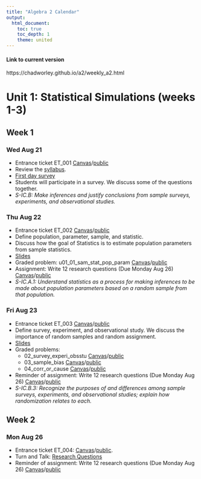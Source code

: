 ```yaml
---
title: "Algebra 2 Calendar"
output:
  html_document:
    toc: true
    toc_depth: 1
    theme: united
---
```


#### Link to current version

https://chadworley.github.io/a2/weekly_a2.html

# Unit 1: Statistical Simulations (weeks 1-3)

## Week 1 {.tabset}

### Wed Aug 21

* Entrance ticket ET_001 [Canvas](https://bart.instructure.com/courses/1314/quizzes/2254)/[public](https://chadworley.github.io/a2/ET/ET_001.html)
* Review the [syllabus](https://chadworley.github.io/a2/syllabus_a2.html).
* [First day survey](https://forms.gle/UiZrKtkPGFZ7Po8F9)
* Students will participate in a survey. We discuss some of the questions together.
* *S-IC.B: Make inferences and justify conclusions from sample surveys, experiments, and observational studies.*

### Thu Aug 22

* Entrance ticket ET_002 [Canvas](https://bart.instructure.com/courses/1314/quizzes/2255)/[public](https://chadworley.github.io/a2/ET/ET_002.html)
* Define population, parameter, sample, and statistic.
* Discuss how the goal of Statistics is to estimate population parameters from sample statistics.
* [Slides](https://chadworley.github.io/a2/u01/p01_sam_stat_pop_prop.html)
* Graded problem: u01_01_sam_stat_pop_param [Canvas](https://bart.instructure.com/courses/1314/quizzes/2212)/[public](https://chadworley.github.io/a2/u01/outhtml/01_sam_stat_pop_param.html)
* Assignment: Write 12 research questions (Due Monday Aug 26) [Canvas](https://bart.instructure.com/courses/1314/assignments/21622)/[public](https://chadworley.github.io/a2/u01/asn_research_questions.html)
* *S-IC.A.1: Understand statistics as a process for making inferences to be made about population parameters based on a random sample from that population.*

### Fri Aug 23

* Entrance ticket ET_003 [Canvas](https://bart.instructure.com/courses/1314/quizzes/2256)/[public](https://chadworley.github.io/a2/ET/ET_003.html)
* Define survey, experiment, and observational study. We discuss the importance of random samples and random assignment.
* [Slides](https://chadworley.github.io/a2/u01/p02_survey_experi_obsstu.html)
* Graded problems:
  * 02_survey_experi_obsstu [Canvas](https://bart.instructure.com/courses/1314/quizzes/2213)/[public](https://chadworley.github.io/a2/u01/outhtml/02_survey_experi_obsstu.html)
  * 03_sample_bias [Canvas](https://bart.instructure.com/courses/1314/quizzes/2214)/[public](https://chadworley.github.io/a2/u01/outhtml/03_sample_bias.html)
  * 04_corr_or_cause [Canvas](https://bart.instructure.com/courses/1314/quizzes/2229)/[public](https://chadworley.github.io/a2/u01/outhtml/04_corr_or_cause.html)
* Reminder of assignment: Write 12 research questions (Due Monday Aug 26) [Canvas](https://bart.instructure.com/courses/1314/assignments/21622)/[public](https://chadworley.github.io/a2/u01/asn_research_questions.html)
* *S-IC.B.3: Recognize the purposes of and differences among sample surveys, experiments, and observational studies; explain how randomization relates to each.*

## Week 2 {.tabset}

### Mon Aug 26

* Entrance ticket ET_004: [Canvas](https://bart.instructure.com/courses/1314/quizzes/2257)/[public](https://chadworley.github.io/a2/ET/ET_004.html).
* Turn and Talk: [Research Questions](https://chadworley.github.io/a2/u01/Turn_Talk_Research_Questions.html)
* Reminder of assignment: Write 12 research questions (Due Monday Aug 26) [Canvas](https://bart.instructure.com/courses/1314/assignments/21622)/[public](https://chadworley.github.io/a2/u01/asn_research_questions.html)


<!-- * *S-ID.A: Summarize, represent, and interpret data on a single count or measurement variable. Use calculators, spreadsheets, and other technology as appropriate.* -->


<!-- ### Tue Aug 27 -->



<!-- * Spreadsheets! ([google sheets](https://sheets.new)) -->
<!-- * [Slides](https://chadworley.github.io/a2/u01/p05_spreadsheet_intro.html) -->
<!-- * Graded Problems: -->
<!--   * u01_05_basic_data_analysis [Canvas](https://bart.instructure.com/courses/1314/quizzes/2222)/[public](https://chadworley.github.io/a2/u01/outhtml/05_basic_data_analysis.html) -->
<!--   * u01_06_sd_pop_int [Canvas](https://bart.instructure.com/courses/1314/quizzes/2282)/[public](https://chadworley.github.io/a2/u01/outhtml/06_sd_pop_int.html) -->
<!--   * u01_07_sd_sam_int [Canvas](https://bart.instructure.com/courses/1314/quizzes/2283)/[public](https://chadworley.github.io/a2/u01/outhtml/07_sd_sam_int.html) -->

  <!-- * 06_big_data_analysis  [Canvas](https://bart.instructure.com/courses/1314/quizzes/2223)/[public](https://chadworley.github.io/a2/u01/outhtml/06_big_data_analysis.html) -->

<!-- * Entrance ticket ET_005 [Canvas](https://bart.instructure.com/courses/1314/quizzes/2258)/[public](https://chadworley.github.io/a2/ET/ET_005.html). -->
<!-- * Learn to read and make histograms. -->
<!-- * Graded Problems: -->
<!--   * 07_read_histogram  -->
<!--   * 08_make_hist_see_shape  -->
<!-- * *S-ID.A: Summarize, represent, and interpret data on a single count or measurement variable. Use calculators, spreadsheets, and other technology as appropriate.* -->

<!-- ### Wed Aug 28 -->

<!-- * Entrance ticket: -->
<!--     * On Canvas, complete [ET_006](https://chadworley.github.io/a2/ET/ET_006.html). -->
<!-- * Learn to simulate dice in spreadsheet. -->
<!-- * Learn about [MARGIN OF ERROR](https://en.wikipedia.org/wiki/Margin_of_error). -->
<!-- * Learn to compare model to observation to make conclusion. -->
<!-- * [Slides](https://chadworley.github.io/a2/u01/p09_dice_sim.html) -->
<!-- * [Practice: Q9](https://chadworley.github.io/a2/u01/u01_shared1.html#Q9v1) -->
<!-- * Canvas: -->
<!--   * 09_ME_dice_tots -->
<!-- * *S-IC.A.2: Decide if a specified model is consistent with results from a given data-generating process, e.g., using simulation.* -->

<!-- ### Thu Aug 29 -->

<!-- * Entrance ticket: -->
<!--     * On Canvas, complete [ET_007](https://chadworley.github.io/a2/ET/ET_007.html). -->
<!-- * Class activity: [roll 100d6 with 1000 repetitions](https://chadworley.github.io/a2/u01/p09b_model_vs_reality.html). -->
<!--   * Open a new [google doc](https://docs.new) to make a report. -->
<!--     * Describe the activity. -->
<!--     * Link the spreadsheet. -->
<!--     * Save the histogram. Make sure it has good labels. -->
<!--     * Describe the interval of typical averages: the meaning and your values. -->
<!--     * Describe the margin of error: the meaning and your value. -->
<!--   * As a class, roll 100 (real) dice. Record the rolls in a shared google sheet. -->
<!--     * Save the real rolls to your report. -->
<!--     * Find the average. -->
<!--     * Make conclusions: discuss. -->
<!-- * *S-IC.A.2: Decide if a specified model is consistent with results from a given data-generating process, e.g., using simulation.* -->

<!-- ### Fri Aug 30 -->

<!-- * Entrance ticket: -->
<!--     * On Canvas, complete [ET_008](https://chadworley.github.io/a2/ET/ET_008.html). -->
<!-- * Learn to simulate a [Bernoulli Random Variable](https://en.wikipedia.org/wiki/Bernoulli_distribution) in spreadsheet. -->
<!-- * Learn about [MARGIN OF ERROR](https://en.wikipedia.org/wiki/Margin_of_error) of proportion. -->
<!-- * Learn to compare model to observation to make conclusion. -->
<!-- * [Practice: Q10](https://chadworley.github.io/a2/u01/u01_shared1.html#Q10v1) -->
<!-- * Canvas: -->
<!--   * 10_prop_test_sim.Rmd -->
<!-- * *S-IC.A.2: Decide if a specified model is consistent with results from a given data-generating process, e.g., using simulation.* -->

<!-- ## Week 3 {.tabset} -->

<!-- ### Mon Sep 02 -->

<!-- * NO SCHOOL! Labor day! -->

<!-- ### Tue Sep 03 -->

<!-- * Entrance ticket: -->
<!--     * On Canvas, complete [ET_009](https://chadworley.github.io/a2/ET/ET_009.html). -->
<!-- * Learn to [resample](https://en.wikipedia.org/wiki/Resampling_(statistics)) ([bootstrap](https://en.wikipedia.org/wiki/Bootstrapping_(statistics)) method) to get confidence interval and margin of error. -->
<!-- * [Practice: Q11](https://chadworley.github.io/a2/u01/u01_shared1.html#Q11v1) -->
<!-- * Canvas: -->
<!--   * 11_resample_mean_ME -->
<!-- * *S-IC.B.4: Use data from a sample survey to estimate a population mean or proportion; develop a margin of error through the use of simulation models for random sampling.* -->

<!-- ### Wed Sep 04 -->

<!-- * Entrance ticket: -->
<!--     * On Canvas, complete [ET_010](https://chadworley.github.io/a2/ET/ET_010.html). -->
<!-- * Compare two sample means using a [permutation test](https://en.wikipedia.org/wiki/Permutation_test). -->
<!-- * [Practice: Q12](https://chadworley.github.io/a2/u01/u01_shared1.html#Q11v1) -->
<!-- * Canvas: -->
<!--   * 12_reshuffle_two_mean -->
<!-- * *S-ID.B.5 Use data from a randomized experiment to compare two treatments; use simulations to decide if differences between parameters are significant.* -->

<!-- ### Thu Sep 05 -->

<!-- * Entrance ticket: -->
<!--     * On Canvas, complete [ET_011](https://chadworley.github.io/a2/ET/ET_011.html). -->
<!-- * Begin [Mastery](https://chadworley.github.io/a2/u01/u01_shared1.html)! -->

<!-- ### Fri Sep 06 -->

<!-- * Entrance ticket: -->
<!--     * On Canvas, complete [ET_012](https://chadworley.github.io/a2/ET/ET_012.html). -->
<!-- * Finish [Mastery](https://chadworley.github.io/a2/u01/u01_shared1.html)! -->

<!-- # Unit 2: Classical Statistics (weeks 4-6) -->

<!-- ## Week 4 {.tabset} -->

<!-- ### Mon Sep 09 -->

<!-- * Entrance ticket: -->
<!--     * On Canvas, complete [ET_013](https://chadworley.github.io/a2/ET/ET_013.html). -->

<!-- ### Tue Sep 10 -->

<!-- * Entrance ticket: -->
<!--     * On Canvas, complete [ET_014](https://chadworley.github.io/a2/ET/ET_014.html). -->

<!-- ### Wed Sep 11 -->

<!-- * Entrance ticket: -->
<!--     * On Canvas, complete [ET_015](https://chadworley.github.io/a2/ET/ET_015.html). -->

<!-- ### Thu Sep 12 -->

<!-- * Entrance ticket: -->
<!--     * On Canvas, complete [ET_016](https://chadworley.github.io/a2/ET/ET_016.html). -->

<!-- ### Fri Sep 13 -->

<!-- * Entrance ticket: -->
<!--     * On Canvas, complete [ET_017](https://chadworley.github.io/a2/ET/ET_017.html). -->

<!-- ## Week 5 {.tabset} -->

<!-- ### Mon Sep 16 -->

<!-- * PSAT (I think) -->

<!-- ### Tue Sep 17 -->


<!-- ### Wed Sep 18 -->


<!-- ### Thu Sep 19 -->


<!-- ### Fri Sep 20 -->


